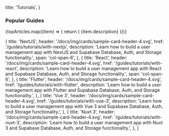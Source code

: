 
  title: 'Tutorials',
}

### Popular Guides

<div className="grid grid-cols-12 gap-6 not-prose">
  {topArticles.map((item) => {
    return (
      <Link
        href={`/${item.href}`}
        key={item.title}
        passHref
      >
        <a className={item.span ?? 'col-span-4'}>
          <GlassPanel
            title="Social Login"
            header="/docs/img/cards/sample-card-header-4.svg"
            span="col-span-6"
            background={false}
          >
            {item.description}
          </GlassPanel>
        </a>
      </Link>
    )})}

</div>

  {
    title: 'NextJS',
    header: '/docs/img/cards/sample-card-header-4.svg',
    href: '/guides/tutorials/with-nextjs',
    description: 'Learn how to build a user management app with NextJS and Supabase Database, Auth, and Storage functionality.',
    span: 'col-span-6',
  },
  {
    title: 'React',
    header: '/docs/img/cards/sample-card-header-4.svg',
    href: '/guides/tutorials/with-react',
    description: 'Learn how to build a user management app with React and Supabase Database, Auth, and Storage functionality.',
    span: 'col-span-6',
  },
  {
    title: 'Flutter',
    header: '/docs/img/cards/sample-card-header-4.svg',
    href: '/guides/tutorials/with-flutter',
    description: 'Learn how to build a user management app with Flutter and Supabase Database, Auth, and Storage functionality.',
  },
  {
    title: 'Vue 3',
    header: '/docs/img/cards/sample-card-header-4.svg',
    href: '/guides/tutorials/with-vue-3',
    description: 'Learn how to build a user management app with Vue 3 and Supabase Database, Auth, and Storage functionality.',
  },
  {
    title: 'Nuxt 3',
    header: '/docs/img/cards/sample-card-header-4.svg',
    href: '/guides/tutorials/with-nuxt-3',
    description: 'Learn how to build a user management app with Nuxt 3 and Supabase Database, Auth, and Storage functionality.',
  },
]


